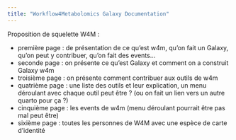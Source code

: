 ---
title: "Workflow4Metabolomics Galaxy Documentation"
---

Proposition de squelette W4M :

-   première page : de présentation de ce qu'est w4m, qu'on fait un Galaxy, qu'on peut y contribuer, qu'on fait des events...
-   seconde page : on présente ce qu'est Galaxy et comment on a construit Galaxy w4m
-   troisième page : on présente comment contribuer aux outils de w4m
-   quatrième page : une liste des outils et leur explication, un menu déroulant avec chaque outil peut être ? (ou on fait un lien vers un autre quarto pour ça ?)
-   cinquième page : les events de w4m (menu déroulant pourrait être pas mal peut être)
-   sixième page : toutes les personnes de W4M avec une espèce de carte d'identité
